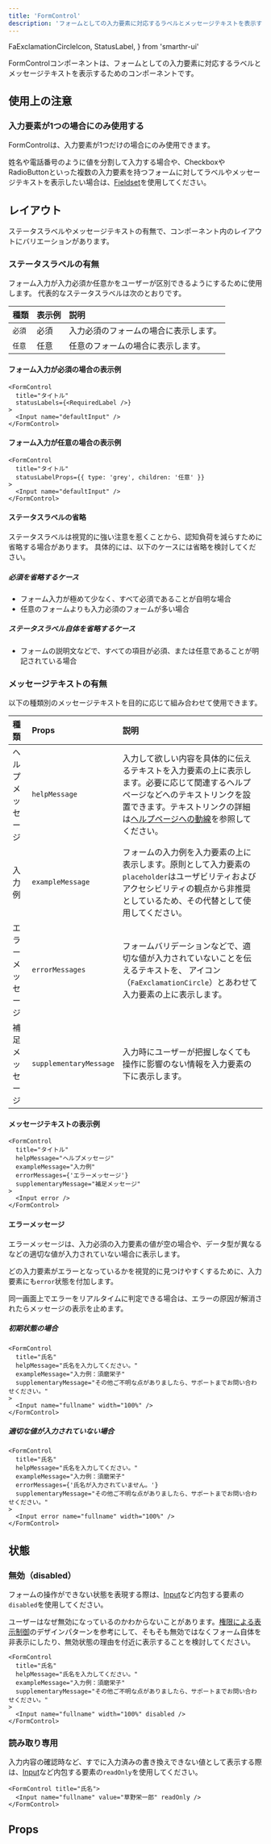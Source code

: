 ```yaml
---
title: 'FormControl'
description: 'フォームとしての入力要素に対応するラベルとメッセージテキストを表示するためのコンポーネントです。'
---
```

  FaExclamationCircleIcon,
  StatusLabel,
} from 'smarthr-ui'

FormControlコンポーネントは、フォームとしての入力要素に対応するラベルとメッセージテキストを表示するためのコンポーネントです。

<ComponentStory name="FormControl" />

## 使用上の注意

### 入力要素が1つの場合にのみ使用する

FormControlは、入力要素が1つだけの場合にのみ使用できます。

姓名や電話番号のように値を分割して入力する場合や、CheckboxやRadioButtonといった複数の入力要素を持つフォームに対してラベルやメッセージテキストを表示したい場合は、[Fieldset](/products/components/fieldset/)を使用してください。

## レイアウト

ステータスラベルやメッセージテキストの有無で、コンポーネント内のレイアウトにバリエーションがあります。

### ステータスラベルの有無

フォーム入力が入力必須か任意かをユーザーが区別できるようにするために使用します。
代表的なステータスラベルは次のとおりです。

| 種類 | 表示例 | 説明 |
| :--- | :--- | :--- |
| `必須` | <StatusLabel type="red">必須</StatusLabel> | 入力必須のフォームの場合に表示します。 |
| `任意` | <StatusLabel type="grey">任意</StatusLabel> | 任意のフォームの場合に表示します。 |

#### フォーム入力が必須の場合の表示例

```tsx editable
<FormControl
  title="タイトル"
  statusLabels={<RequiredLabel />}
>
  <Input name="defaultInput" />
</FormControl>
```

#### フォーム入力が任意の場合の表示例

```tsx editable
<FormControl
  title="タイトル"
  statusLabelProps={{ type: 'grey', children: '任意' }}
>
  <Input name="defaultInput" />
</FormControl>
```

#### ステータスラベルの省略

ステータスラベルは視覚的に強い注意を惹くことから、認知負荷を減らすために省略する場合があります。
具体的には、以下のケースには省略を検討してください。

##### 必須を省略するケース

- フォーム入力が極めて少なく、すべて必須であることが自明な場合
- 任意のフォームよりも入力必須のフォームが多い場合

##### ステータスラベル自体を省略するケース

- フォームの説明文などで、すべての項目が必須、または任意であることが明記されている場合

### メッセージテキストの有無

以下の種類別のメッセージテキストを目的に応じて組み合わせて使用できます。

| 種類 | Props | 説明 |
| :--- | :--- | :--- |
| ヘルプメッセージ | `helpMessage` | 入力して欲しい内容を具体的に伝えるテキストを入力要素の上に表示します。必要に応じて関連するヘルプページなどへのテキストリンクを設置できます。テキストリンクの詳細は[ヘルプページへの動線](/products/contents/ui-text/help-link/#h3-2)を参照してください。 |
| 入力例 | `exampleMessage` | フォームの入力例を入力要素の上に表示します。原則として入力要素の`placeholder`はユーザビリティおよびアクセシビリティの観点から非推奨としているため、その代替として使用してください。 |
| エラーメッセージ | `errorMessages` | フォームバリデーションなどで、適切な値が入力されていないことを伝えるテキストを、<FaExclamationCircleIcon alt="エラーメッセージ" color="DANGER" /> アイコン（`FaExclamationCircle`）とあわせて入力要素の上に表示します。 |
| 補足メッセージ | `supplementaryMessage` | 入力時にユーザーが把握しなくても操作に影響のない情報を入力要素の下に表示します。 |

#### メッセージテキストの表示例

```tsx editable
<FormControl
  title="タイトル"
  helpMessage="ヘルプメッセージ"
  exampleMessage="入力例"
  errorMessages={'エラーメッセージ'}
  supplementaryMessage="補足メッセージ"
>
  <Input error />
</FormControl>
```

#### エラーメッセージ

エラーメッセージは、入力必須の入力要素の値が空の場合や、データ型が異なるなどの適切な値が入力されていない場合に表示します。

どの入力要素がエラーとなっているかを視覚的に見つけやすくするために、入力要素にも`error`状態を付加します。

同一画面上でエラーをリアルタイムに判定できる場合は、エラーの原因が解消されたらメッセージの表示を止めます。

##### 初期状態の場合

```tsx editable
<FormControl
  title="氏名"
  helpMessage="氏名を入力してください。"
  exampleMessage="入力例：須磨栄子"
  supplementaryMessage="その他ご不明な点がありましたら、サポートまでお問い合わせください。"
>
  <Input name="fullname" width="100%" />
</FormControl>
```

##### 適切な値が入力されていない場合

```tsx editable
<FormControl
  title="氏名"
  helpMessage="氏名を入力してください。"
  exampleMessage="入力例：須磨栄子"
  errorMessages={'氏名が入力されていません。'}
  supplementaryMessage="その他ご不明な点がありましたら、サポートまでお問い合わせください。"
>
  <Input error name="fullname" width="100%" />
</FormControl>
```

## 状態

### 無効（disabled）

フォームの操作ができない状態を表現する際は、[Input](/products/components/input/)など内包する要素の`disabled`を使用してください。

ユーザーはなぜ無効になっているのかわからないことがあります。[権限による表示制御](/products/design-patterns/access-control-pattern/)のデザインパターンを参考にして、そもそも無効ではなくフォーム自体を非表示にしたり、無効状態の理由を付近に表示することを検討してください。

```tsx editable
<FormControl
  title="氏名"
  helpMessage="氏名を入力してください。"
  exampleMessage="入力例：須磨栄子"
  supplementaryMessage="その他ご不明な点がありましたら、サポートまでお問い合わせください。"
>
  <Input name="fullname" width="100%" disabled />
</FormControl>
```

### 読み取り専用


入力内容の確認時など、すでに入力済みの書き換えできない値として表示する際は、[Input](/products/components/input/)など内包する要素の`readOnly`を使用してください。

```tsx editable
<FormControl title="氏名">
  <Input name="fullname" value="草野栄一郎" readOnly />
</FormControl>
```

## Props

<ComponentPropsTable name="FormControl" />
